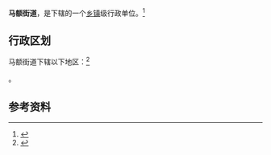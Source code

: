 {{中国乡级行政区|61/01/15/014/000}}

'''马额街道'''，是{{PRC admin/fullname|61/01/15/014/000|3}}下辖的一个[[乡镇|乡镇]]级行政单位。<ref>{{PRC admin/ref sgc|{{PRC admin/parent|61/01/15/014/000}}}}</ref>

== 行政区划 ==

马额街道下辖以下地区：<ref>{{PRC admin/ref sgc|61/01/15/014/000}}</ref>

{{PRC admin/children|61/01/15/014/000}}。

== 参考资料 ==

{{reflist}}

{{行政区划小作品}}
{{PRC admin/navcat|61/01/15/014/000}}